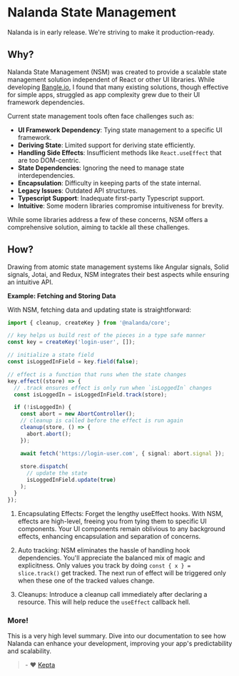 
# Nalanda State Management

<Callout type="info">
Nalanda is in early release. We're striving to make it production-ready.
</Callout>

## Why?

Nalanda State Management (NSM) was created to provide a scalable state management solution independent of React or other UI libraries. While developing [Bangle.io](https://bangle.io), I found that many existing solutions, though effective for simple apps, struggled as app complexity grew due to their UI framework dependencies.

Current state management tools often face challenges such as:
- **UI Framework Dependency**: Tying state management to a specific UI framework.
- **Deriving State**: Limited support for deriving state efficiently.
- **Handling Side Effects**: Insufficient methods like `React.useEffect` that are too DOM-centric.
- **State Dependencies**: Ignoring the need to manage state interdependencies.
- **Encapsulation**: Difficulty in keeping parts of the state internal.
- **Legacy Issues**: Outdated API structures.
- **Typescript Support**: Inadequate first-party Typescript support.
- **Intuitive**: Some modern libraries compromise intuitiveness for brevity.

While some libraries address a few of these concerns, NSM offers a comprehensive solution, aiming to tackle all these challenges.

## How?

Drawing from atomic state management systems like Angular signals, Solid signals, Jotai, and Redux, NSM integrates their best aspects while ensuring an intuitive API.

**Example: Fetching and Storing Data**

With NSM, fetching data and updating state is straightforward:

```ts filename="fetch-user-slice.ts"
import { cleanup, createKey } from '@nalanda/core';

// key helps us build rest of the pieces in a type safe manner
const key = createKey('login-user', []);

// initialize a state field
const isLoggedInField = key.field(false);

// effect is a function that runs when the state changes
key.effect((store) => {
  // .track ensures effect is only run when `isLoggedIn` changes
  const isLoggedIn = isLoggedInField.track(store);

  if (!isLoggedIn) {
    const abort = new AbortController();
    // cleanup is called before the effect is run again
    cleanup(store, () => {
      abort.abort();
    });

    await fetch('https://login-user.com', { signal: abort.signal });
  
    store.dispatch(
      // update the state
      isLoggedInField.update(true)
    );
  }
});
```

1. Encapsulating Effects: Forget the lengthy useEffect hooks. With NSM, effects are high-level, freeing you from tying them to specific UI components. 
Your UI components remain oblivious to any background effects, enhancing encapsulation and separation of concerns.

1. Auto tracking: NSM eliminates the hassle of handling hook dependencies. You'll appreciate the balanced mix of magic and explicitness. 
Only values you track by doing `const { x } = slice.track()` get tracked. 
The next run of effect will be triggered only when these one of the tracked values change.

1. Cleanups: Introduce a cleanup call immediately after declaring a resource. This will help reduce the `useEffect` callback hell.


### More!
This is a very high level summary. Dive into our documentation to see how Nalanda can enhance your development, improving your app's predictability and scalability.

> \- ❤️ [Kepta](https://twitter.com/kushan2020)